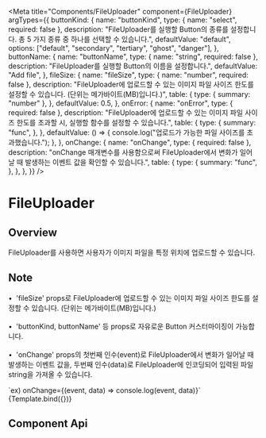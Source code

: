 
<Meta
  title="Components/FileUploader"
  component={FileUploader}
  argTypes={{
    buttonKind: {
      name: "buttonKind",
      type: { name: "select", required: false },
      description:
        "FileUploader를 실행할 Button의 종류를 설정합니다. 총 5 가지 종류 중 하나를 선택할 수 있습니다.",
      defaultValue: "default",
      options: ["default", "secondary", "tertiary", "ghost", "danger"],
    },
    buttonName: {
      name: "buttonName",
      type: { name: "string", required: false },
      description: "FileUploader를 실행할 Button의 이름을 설정합니다.",
      defaultValue: "Add file",
    },
    fileSize: {
      name: "fileSize",
      type: { name: "number", required: false },
      description:
        "FileUploader에 업로드할 수 있는 이미지 파일 사이즈 한도를 설정할 수 있습니다. (단위는 메가바이트(MB)입니다.)",
      table: {
        type: { summary: "number" },
      },
      defaultValue: 0.5,
    },
    onError: {
      name: "onError",
      type: { required: false },
      description:
        "FileUploader에 업로드할 수 있는 이미지 파일 사이즈 한도를 초과할 시, 실행할 함수를 설정할 수 있습니다.",
      table: {
        type: {
          summary: "func",
        },
      },
      defaultValue: () => {
        console.log("업로드가 가능한 파일 사이즈를 초과했습니다.");
      },
    },
    onChange: {
      name: "onChange",
      type: { required: false },
      description:
        "onChange 매개변수를 사용함으로써 FileUploader에서 변화가 일어날 때 발생하는 이벤트 값을 확인할 수 있습니다.",
      table: {
        type: {
          summary: "func",
        },
      },
    },
  }}
/>

# FileUploader

## Overview

FileUploader를 사용하면 사용자가 이미지 파일을 특정 위치에 업로드할 수 있습니다.


## Note

&bull;&nbsp; 'fileSize' props로 FileUploader에 업로드할 수 있는 이미지 파일 사이즈 한도를 설정할 수 있습니다. (단위는 메가바이트(MB)입니다.)<br/><br/>
&bull;&nbsp; 'buttonKind, buttonName' 등 props로 자유로운 Button 커스터마이징이 가능합니다.<br/><br/>
&bull;&nbsp; 'onChange' props의 첫번째 인수(event)로 FileUploader에서 변화가 일어날 때 발생하는 이벤트 값을, 두번째 인수(data)로 FileUploader에
인코딩되어 입력된 파일 string을 가져올 수 있습니다.<br/>

<div style={{ marginLeft: "30px" }}>
  `ex) onChange={(event, data) => console.log(event, data)}`
</div>

<Canvas>
  <Story name="Default" args={{}}>
    {Template.bind({})}
  </Story>
</Canvas>

## Component Api

<ArgsTable story="Default" />
